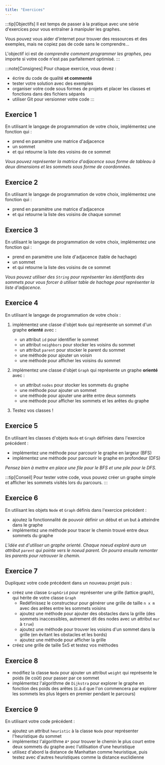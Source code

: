 ```yaml
---
title: "Exercices"
---
```


:::tip[Objectifs]
Il est temps de passer à la pratique avec une série d'exercices pour vous entraîner à manipuler les graphes.

Vous pouvez vous aider d'internet pour trouver des ressources et des exemples, mais ne copiez pas de code sans le comprendre... 

L'objectif ici est de _comprendre comment programmer les graphes_, peu importe si votre code n'est pas parfaitement optimisé.
:::

:::note[Consignes]
Pour chaque exercice, vous devez :
* écrire du code de qualité **et commenté**
* tester votre solution avec des exemples
* organiser votre code sous formes de projets et placer les classes et fonctions dans des fichiers séparés
* utiliser Git pour versionner votre code
:::

## Exercice 1

En utilisant le langage de programmation de votre choix, implémentez une fonction qui :

* prend en paramètre une matrice d'adjacence
* un sommet
* et qui retourne la liste des voisins de ce sommet

_Vous pouvez représenter la matrice d'adjacence sous forme de tableau à deux dimensions et les sommets sous forme de coordonnées._

## Exercice 2

En utilisant le langage de programmation de votre choix, implémentez une fonction qui :

* prend en paramètre une matrice d'adjacence
* et qui retourne la liste des voisins de chaque sommet

## Exercice 3

En utilisant le langage de programmation de votre choix, implémentez une fonction qui :

* prend en paramètre une liste d'adjacence (table de hachage)
* un sommet
* et qui retourne la liste des voisins de ce sommet

_Vous pouvez utiliser des `String` pour représenter les identifiants des sommets pour vous forcer à utiliser table de hachage pour représenter la liste d'adjacence._

## Exercice 4

En utilisant le langage de programmation de votre choix :

1. implémentez une classe d'objet `Node` qui représente un sommet d'un graphe **orienté** avec : 

    * un attribut `id` pour identifier le sommet
    * un attribut `neighbors` pour stocker les voisins du sommet
    * un attribut `parent` pour stocker le parent du sommet
    * une méthode pour ajouter un voisin
    * une méthode pour afficher les voisins du sommet

2. implémentez une classe d'objet `Graph` qui représente un graphe **orienté** avec :

    * un attribut `nodes` pour stocker les sommets du graphe
    * une méthode pour ajouter un sommet
    * une méthode pour ajouter une arête entre deux sommets
    * une méthode pour afficher les sommets et les arêtes du graphe

3. Testez vos classes !

## Exercice 5

En utilisant les classes d'objets `Node` et `Graph` définies dans l'exercice précédent :

* implémentez une méthode pour parcourir le graphe en largeur (BFS)
* implémentez une méthode pour parcourir le graphe en profondeur (DFS)

_Pensez bien à mettre en place une file pour le BFS et une pile pour le DFS._

:::tip[Conseil]
Pour tester votre code, vous pouvez créer un graphe simple et afficher les sommets visités lors du parcours.
:::

## Exercice 6

En utilisant les objets `Node` et `Graph` définis dans l'exercice précédent :

* ajoutez la fonctionnalité de pouvoir définir un début et un but à atteindre dans le graphe
* implémentez une méthode pour tracer le chemin trouvé entre deux sommets du graphe

_L'idée est d'utiliser un graphe orienté. Chaque noeud exploré aura un attribut `parent` qui pointe vers le noeud parent. On pourra ensuite remonter les parents pour retrouver le chemin._

## Exercice 7

Dupliquez votre code précédent dans un nouveau projet puis :

* créez une classe `GraphGrid` pour représenter une grille (lattice graph), qui hérite de votre classe `Graph`
    * Redéfinissez le constructeur pour générer une grille de taille `n x m` avec des arêtes entre les sommets voisins
    * ajoutez une méthode pour ajouter des obstacles dans la grille (des sommets inaccessibles, autrement dit des nodes avec un attribut `mur` à `true`)
    * ajoutez une méthode pour trouver les voisins d'un sommet dans la grille (en évitant les obstacles et les bords)
    * ajoutez une méthode pour afficher la grille
* créez une grille de taille 5x5 et testez vos méthodes

## Exercice 8

* modifiez la classe `Node` pour ajouter un attribut `weight` qui représente le poids (le coût) pour passer par ce sommet
* implémentez l'algorithme de `Dijkstra` pour explorer le graphe en fonction des poids des arêtes (c.à.d que l'on commencera par explorer les sommets les plus légers en premier pendant le parcours)

## Exercice 9

En utilisant votre code précédent :

* ajoutez un attribut `heuristic` à la classe `Node` pour représenter l'heuristique du sommet
* implémentez l'algorithme `A*` pour trouver le chemin le plus court entre deux sommets du graphe avec l'utilisation d'une heuristique
* utilisez d'abord la distance de Manhattan comme heuristique, puis testez avec d'autres heuristiques comme la distance euclidienne
